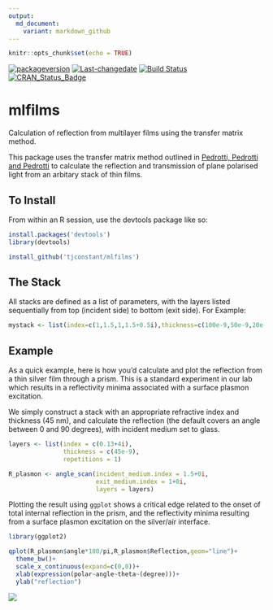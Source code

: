 ```yaml
---
output:
  md_document:
    variant: markdown_github
---
```


```r
knitr::opts_chunk$set(echo = TRUE)
```

[![packageversion](https://img.shields.io/badge/package%20version-`r packageVersion("mlfilms")`-lightgrey.svg)](commits/master)
[![Last-changedate](https://img.shields.io/badge/last%20change-`r gsub('-', '--', Sys.Date())`-lightgrey.svg)](/commits/master)
[![Build Status](https://travis-ci.org/tjconstant/disp.plot.svg?branch=master)](https://travis-ci.org/tjconstant/mlfilms)
[![CRAN\_Status\_Badge](http://www.r-pkg.org/badges/version/disp.plot)](https://cran.r-project.org/package=mlfilms)

mlfilms
=======

Calculation of reflection from multilayer films using the transfer matrix method.

This package uses the transfer matrix method outlined in [Pedrotti, Pedrotti and Pedrotti](http://www.amazon.com/Introduction-Optics-3rd-Frank-Pedrotti/dp/0131499335) to calculate the reflection and transmission of plane polarised light from an arbitary stack of thin films.

To Install
----------

From within an R session, use the devtools package like so:
```r
install.packages('devtools')
library(devtools)

install_github('tjconstant/mlfilms')
```

The Stack
----------

All stacks are defined as a list of parameters, with the layers listed sequentially from top (incident side) to bottom (exit side). 
For Example:

```r
mystack <- list(index=c(1,1.5,1,1.5+0.5i),thickness=c(100e-9,50e-9,20e-9,100e-9), repetitions=1)

```

Example
-------
As a quick example, here is how you'd calculate and plot the reflection from a thin silver film through a prism. This is a standard experiment in our lab which results in a reflectivity minima associated with a surface plasmon excitation.

We simply construct a stack with an appropriate refractive index and thickness (45 nm), and calculate the reflection (the default covers an angle between 0 and 90 degrees), with incident medium set to glass.

```r
layers <- list(index = c(0.13+4i), 
               thickness = c(45e-9),
               repetitions = 1)

R_plasmon <- angle_scan(incident_medium.index = 1.5+0i,
                        exit_medium.index = 1+0i,
                        layers = layers)
```

Plotting the result using `ggplot` shows a critical edge related to the onset of total internal reflection in the prism, and the reflectivity minima resulting from a surface plasmon excitation on the silver/air interface.

```r
library(ggplot2)

qplot(R_plasmon$angle*180/pi,R_plasmon$Reflection,geom="line")+
  theme_bw()+
  scale_x_continuous(expand=c(0,0))+
  xlab(expression(polar~angle~theta~(degree)))+
  ylab("reflection")
```

![](https://i0.wp.com/i.imgur.com/V4zXdjE.png)


